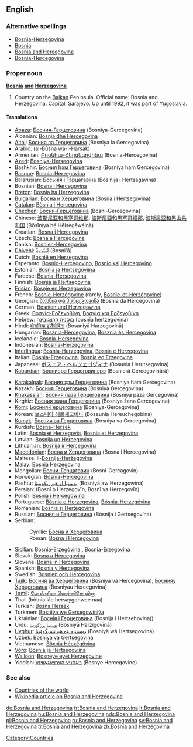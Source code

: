 {{wikipedia}}
==English==

===Alternative spellings===
* [[Bosnia-Herzegovina]]
* [[Bosnia]]
* [[Bosnia and Hercegovina]]
* [[Bosnia-Hercegovina]]

===Proper noun===
'''[[Bosnia]] [[and]] [[Herzegovina]]'''

# Country on the [[Balkan]] Peninsula.  Official name: Bosnia and Herzegovina.  Capital: Sarajevo.  Up until 1992, it was part of [[Yugoslavia]].

====Translations====
{{top}}
* [[Abaza]]: [[Босния-Герцеговина]] (Bosniya-Gercegovina)
* Albanian: [[Bosnja dhe Hercegovina]]
* [[Altai]]: [[Босния ла Герцеговина]] (Bosniya la Gercegovina)
* Arabic: {{ARchar|[[البوسنة والهرسك]]}} (al-Būsna wa-l-Harsak)
* Armenian: [[Բոսնիա-Հերցեգովինա]] (Bosnia-Hercegovina)
* [[Azeri]]: [[Bosniya-Herseqovina]]
* Bashkhir: [[Босния һәм Герцеговина]] (Bosniya häm Gercegovina)
* [[Basque]]: [[Bosnia-Herzegovina]]
* Belarusian: [[Босьнія і Гэрцагавіна]] (Bos’nija i Hertsagavina)
* Bosnian: [[Bosna i Hercegovina]] {{f}}
* [[Breton]]: [[Bosnia ha Herzegovina]]
* Bulgarian: [[Босна и Херцеговина]] (Bosna i Hertsegovina)
* [[Catalan]]: [[Bòsnia i Hercegovina]]
* [[Chechen]]: [[Босни-Герцеговина]] (Bosni-Gercegovina)
* Chinese: [[波斯尼亚和黑塞哥维那]], [[波斯尼亞和黒塞哥維那]], [[波斯尼亚和黑山共和国]] (Bōsīníyà hé Hēisègēwéinà)
* Croatian: [[Bosna i Hercegovina]] {{f}}
* Czech: [[Bosna a Hercegovina]] {{f}}
* Danish: [[Bosnien-Hercegovina]]
* [[Dhivehi]]: [[ބޮސްނިއާ]] (Bosni'ā)
* Dutch: [[Bosnië en Herzegovina]]
* Esperanto: [[Bosnio-Hercegovino]], [[Bosnio kaj Hercegovino]]
* Estonian: [[Bosnia ja Hertsegoviina]]
* Faroese: [[Bosnia-Hersegovina]]
* Finnish: [[Bosnia ja Hertsegovina]]
* [[Frisian]]: [[Bosnje en Herzegowina]]
* French: [[Bosnie-Herzégovine]] (rarely, [[Bosnie-et-Herzégovine]])
* Georgian: [[ბოსნია და ჰერცეგოვინა]] (Bosnia da Hercegovina)
* German: [[Bosnien und Herzegowina]]
* Greek: [[Βοσνία-Ερζεγοβίνη]], [[Βοσνία και Ερζεγοβίνη]]
* Hebrew: [[בוסניה הרצגובינה]] (bosnia hertzegovina)
* Hindi: [[बोसनिया हर्ज़ेगोविना]] (Bosaniyā Harzegovinā)
* Hungarian: [[Bosznia-Hercegovina]], [[Bosznia és Hercegovina]]
* Icelandic: [[Bosnía-Hersegovína]]
* Indonesian: [[Bosnia-Herzegovina]]
* [[Interlingua]]: [[Bosnia-Herzegovina]], [[Bosnia e Herzegovina]]
* Italian: [[Bosnia-Erzegovina]], [[Bosnia ed Erzegovina]]
* Japanese: [[ボスニア・ヘルツェゴヴィナ]] (Bosunia Herutsegovina)
* [[Kabardian]]: [[Босниерэ Герцеговинэрэ]] (Bosnieră Gercegovinără)
{{mid}}
* [[Karakalpak]]: [[Босния ҳәм Герцеговина]] (Bosniya häm Gercegovina)
* Kazakh: [[Босния Герцеговина]] (Bosniya Gercegovina)
* [[Khakassian]]: [[Босния паза Герцеговина]] (Bosniya paza Gercegovina)
* Kirghiz: [[Босния жана Герцеговина]] (Bosniya žana Gercegovina)
* [[Komi]]: [[Босния-Герцеговина]] (Bosniya-Gercegovina)
* Korean: [[보스니아 헤르체고비나]] (Boseunia Hereuchegobina)
* [[Kumyk]]: [[Босния ва Герцеговина]] (Bosniya va Gercegovina)
* Kurdish: [[Bosna-Hersek]]
* Latin: [[Bosnia et Herzegovia]], [[Bosnia et Herzegovina]]
* Latvian: [[Bosnija un Hercegovina]]
* Lithuanian: [[Bosnija ir Hercegovina]]
* [[Macedonian]]: [[Босна и Херцеговина]] (Bosna i Hercegovina)
* Maltese: il-[[Bosnija-Ħerżegovina]]
* Malay: [[Bosnia Herzegovina]]
* Mongolian: [[Босни-Герцаговин]] (Bosni-Gercagovin)
* Norwegian: [[Bosnia-Hercegovina]]
* Pashtu: [[بوسنيا او هېرزېګووينا]] (Bosniyā aw Herzegowīnā)
* Persian: {{FAchar|[[بوسنی و هرزگوین]]}} (Bosnī o Herzegovīn, Bosnī va Herzegovīn)
* Polish: [[Bośnia i Hercegowina]]
* Portuguese: [[Bósnia e Herzegovina]], [[Bósnia-Herzegóvina]]
* Romanian: [[Bosnia şi Herţegovina]] {{f}}
* Russian: [[Босния и Герцеговина]] (Bósnija i Gertsegovína)
* Serbian:
*: Cyrillic: [[Босна и Херцеговина]] {{f}}
*: Roman: [[Bosna i Hercegovina#Serbian|Bosna i Hercegovina]] {{f}}
* [[Sicilian]]: [[Bosnia-Erzegòvina]] {{f}}, [[Bosnia-Erzegovina]] {{f}}
* Slovak: [[Bosna a Hercegovina]]
* Slovene: [[Bosna in Hercegovina]] {{f}}
* Spanish: [[Bosnia y Hercegovina]]
* Swedish: [[Bosnien och Hercegovina]]
* [[Tajik]]: [[Босния ва Ҳерцеговина]] (Bosniya va Hercegovina), [[Боснияу Ҳерцеговина]] (Bosniyau Hercegovina)
* [[Tamil]]: [[போஸ்னியா ஹெர்ஸிகோவினா]]
* Thai: {{THchar|[[บอสเนียและเฮอร์เซโกวีนา]]}} (bòtnia láe hersaygohwee naa)
* Turkish: [[Bosna Hersek]]
* Turkmen: [[Bosniýa we Gersegowiniýa]]
* Ukrainian: [[Боснія і Герцеговина]] (Bosnija i Hertsehovina))
* Urdu: [[بوسنیا ہرزگووینا]] (Bôsniyā Harzigovīnā)
* [[Uyghur]]: [[ﺑﻮﺳﻨﯩﻴﻪ ﯞﻩ ﻫﯧﺮﺗﺴﯧﮕﻮﯞﯨﻨﺎ]] (Bosniyä wä Hertsegowina)
* Uzbek: [[Bosniya va Gertsegovina]]
* Vietnamese: [[Bôxnia Hécxêgôvina]]
* [[Võro]]: [[Bosnia ja Hertsegoviina]]
* [[Walloon]]: [[Bosneye eyet Herzegovine]]
* Yiddish: [[באָסניע הערצעגאָװינע]] (Bosnye Hercegovine)
{{bottom}}

===See also===
* [[Countries of the world]]
* [[w:Bosnia and Herzegovina|Wikipedia article on Bosnia and Herzegovina]]

[[Category:Countries]]

[[de:Bosnia and Herzegovina]]
[[fr:Bosnia and Herzegovina]]
[[lt:Bosnia and Herzegovina]]
[[hu:Bosnia and Herzegovina]]
[[nds:Bosnia and Herzegovina]]
[[pl:Bosnia and Herzegovina]]
[[ru:Bosnia and Herzegovina]]
[[sv:Bosnia and Herzegovina]]
[[tr:Bosnia and Herzegovina]]
[[zh:Bosnia and Herzegovina]]